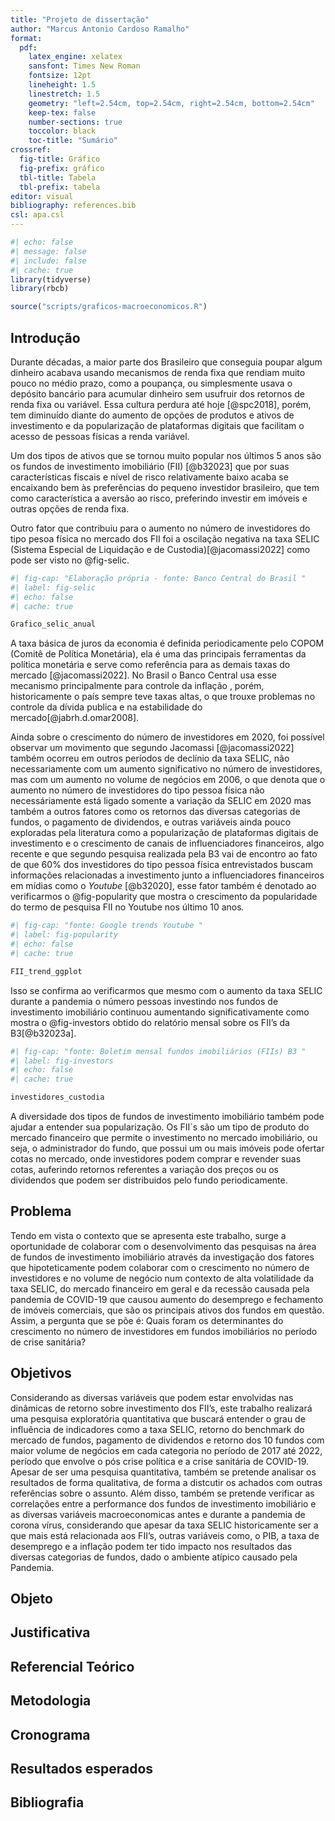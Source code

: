 ```yaml
---
title: "Projeto de dissertação"
author: "Marcus Antonio Cardoso Ramalho"
format:
  pdf:
    latex_engine: xelatex
    sansfont: Times New Roman
    fontsize: 12pt
    lineheight: 1.5
    linestretch: 1.5
    geometry: "left=2.54cm, top=2.54cm, right=2.54cm, bottom=2.54cm"
    keep-tex: false
    number-sections: true
    toccolor: black
    toc-title: "Sumário"
crossref:
  fig-title: Gráfico    
  fig-prefix: gráfico
  tbl-title: Tabela     
  tbl-prefix: tabela
editor: visual
bibliography: references.bib
csl: apa.csl
---
```


\newpage

<!-- Muda a cor e o título do sumário na segunda página -->

```{=tex}
\hypersetup{linkcolor=black} 
\renewcommand{\contentsname}{Sumário}
\tableofcontents
\newpage
```
```r
#| echo: false
#| message: false
#| include: false
#| cache: true
library(tidyverse)
library(rbcb)

source("scripts/graficos-macroeconomicos.R")

```

## Introdução

Durante décadas, a maior parte dos Brasileiro que conseguia poupar algum dinheiro acabava usando mecanismos de renda fixa que rendiam muito pouco no médio prazo, como a poupança, ou simplesmente usava o depósito bancário para acumular dinheiro sem usufruir dos retornos de renda fixa ou variável. Essa cultura perdura até hoje [@spc2018], porém, tem diminuído diante do aumento de opções de produtos e ativos de investimento e da popularização de plataformas digitais que facilitam o acesso de pessoas físicas a renda variável.

Um dos tipos de ativos que se tornou muito popular nos últimos 5 anos são os fundos de investimento imobiliário (FII) [@b32023] que por suas características fiscais e nível de risco relativamente baixo acaba se encaixando bem às preferências do pequeno investidor brasileiro, que tem como característica a aversão ao risco, preferindo investir em imóveis e outras opções de renda fixa.

Outro fator que contribuiu para o aumento no número de investidores do tipo pesoa física no mercado dos FII foi a oscilação negativa na taxa SELIC (Sistema Especial de Liquidação e de Custodia)[@jacomassi2022] como pode ser visto no @fig-selic.

```r
#| fig-cap: "Elaboração própria - fonte: Banco Central do Brasil "
#| label: fig-selic
#| echo: false
#| cache: true

Grafico_selic_anual

```

A taxa básica de juros da economia é definida periodicamente pelo COPOM (Comitê de Política Monetária), ela é uma das principais ferramentas da política monetária e serve como referência para as demais taxas do mercado [@jacomassi2022]. No Brasil o Banco Central usa esse mecanismo principalmente para controle da inflação , porém, historicamente o país sempre teve taxas altas, o que trouxe problemas no controle da dívida publica e na estabilidade do mercado[@jabrh.d.omar2008].

Ainda sobre o crescimento do número de investidores em 2020, foi possível observar um movimento que segundo Jacomassi [@jacomassi2022] também ocorreu em outros períodos de declínio da taxa SELIC, não necessariamente com um aumento significativo no número de investidores, mas com um aumento no volume de negócios em 2006, o que denota que o aumento no número de investidores do tipo pessoa física não necessáriamente está ligado somente a variação da SELIC em 2020 mas também a outros fatores como os retornos das diversas categorias de fundos, o pagamento de dividendos, e outras variáveis ainda pouco exploradas pela literatura como a popularização de plataformas digitais de investimento e o crescimento de canais de influenciadores financeiros, algo recente e que segundo pesquisa realizada pela B3 vai de encontro ao fato de que 60% dos investidores do tipo pessoa física entrevistados buscam informações relacionadas a investimento junto a influenciadores financeiros em mídias como o *Youtube* [@b32020], esse fator também é denotado ao verificarmos o @fig-popularity que mostra o crescimento da popularidade do termo de pesquisa FII no Youtube nos último 10 anos*.*

```r
#| fig-cap: "fonte: Google trends Youtube "
#| label: fig-popularity
#| echo: false
#| cache: true

FII_trend_ggplot
```

Isso se confirma ao verificarmos que mesmo com o aumento da taxa SELIC durante a pandemia o número pessoas investindo nos fundos de investimento imobiliário continuou aumentando significativamente como mostra o @fig-investors obtido do relatório mensal sobre os FII's da B3[@b32023a].

```r
#| fig-cap: "fonte: Boletim mensal fundos imobiliários (FIIs) B3 "
#| label: fig-investors
#| echo: false
#| cache: true

investidores_custodia
```

A diversidade dos tipos de fundos de investimento imobiliário também pode ajudar a entender sua popularização. Os FII\`s são um tipo de produto do mercado financeiro que permite o investimento no mercado imobiliário, ou seja, o administrador do fundo, que possui um ou mais imóveis pode ofertar cotas no mercado, onde investidores podem comprar e revender suas cotas, auferindo retornos referentes a variação dos preços ou os dividendos que podem ser distribuidos pelo fundo periodicamente.

## Problema

Tendo em vista o contexto que se apresenta este trabalho, surge a oportunidade de colaborar com o desenvolvimento das pesquisas na área de fundos de investimento imobiliário através da investigação dos fatores que hipoteticamente podem colaborar com o crescimento no número de investidores e no volume de negócio num contexto de alta volatilidade da taxa SELIC, do mercado financeiro em geral e da recessão causada pela pandemia de COVID-19 que causou aumento do desemprego e fechamento de imóveis comerciais, que são os principais ativos dos fundos em questão. Assim, a pergunta que se põe é: Quais foram os determinantes do crescimento no número de investidores em fundos imobiliários no período de crise sanitária?

## Objetivos

Considerando as diversas variáveis que podem estar envolvidas nas dinâmicas de retorno sobre investimento dos FII's, este trabalho realizará uma pesquisa exploratória quantitativa que buscará entender o grau de influência de indicadores como a taxa SELIC, retorno do benchmark do mercado de fundos, pagamento de dividendos e retorno dos 10 fundos com maior volume de negócios em cada categoria no período de 2017 até 2022, período que envolve o pós crise política e a crise sanitária de COVID-19. Apesar de ser uma pesquisa quantitativa, também se pretende analisar os resultados de forma qualitativa, de forma a distcutir os achados com outras referências sobre o assunto. Além disso, também se pretende verificar as correlações entre a performance dos fundos de investimento imobiliário e as diversas variáveis macroeconomicas antes e durante a pandemia de corona vírus, considerando que apesar da taxa SELIC historicamente ser a que mais está relacionada aos FII's, outras variáveis como, o PIB, a taxa de desemprego e a inflação podem ter tido impacto nos resultados das diversas categorias de fundos, dado o ambiente atípico causado pela Pandemia.

## Objeto

## Justificativa

## Referencial Teórico

## Metodologia

## Cronograma

## Resultados esperados

\newpage

## Bibliografia
